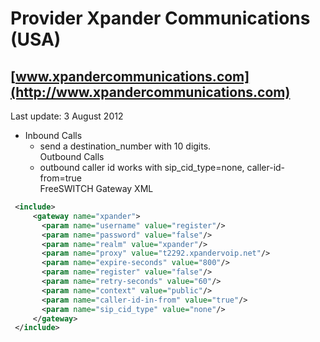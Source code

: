 
# Provider Xpander Communications (USA) 

 

## [www.xpandercommunications.com](http://www.xpandercommunications.com)

Last update: 3 August 2012

* Inbound Calls  
   * send a destination\_number with 10 digits.  
Outbound Calls  
   * outbound caller id works with sip\_cid\_type=none, caller-id-from=true  
FreeSWITCH Gateway XML

```xml
 <include>
     <gateway name="xpander">
       <param name="username" value="register"/>
       <param name="password" value="false"/>
       <param name="realm" value="xpander"/>
       <param name="proxy" value="t2292.xpandervoip.net"/>
       <param name="expire-seconds" value="800"/>
       <param name="register" value="false"/>
       <param name="retry-seconds" value="60"/>
       <param name="context" value="public"/>
       <param name="caller-id-in-from" value="true"/>
       <param name="sip_cid_type" value="none"/>
     </gateway>
 </include>
```


